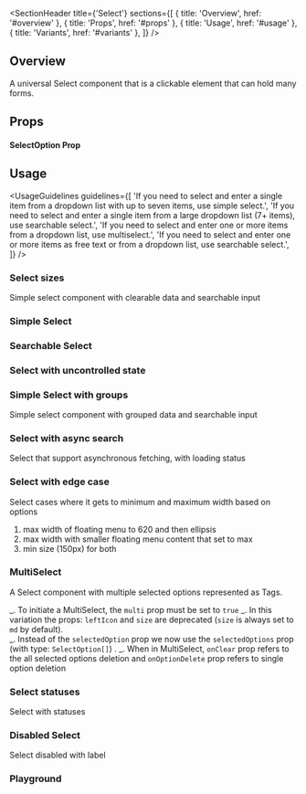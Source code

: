 
<Meta of={SelectStories} />

<SectionHeader
  title={'Select'}
  sections={[
    { title: 'Overview', href: '#overview' },
    { title: 'Props', href: '#props' },
    { title: 'Usage', href: '#usage' },
    { title: 'Variants', href: '#variants' },
  ]}
/>

## Overview

A universal Select component that is a clickable element that can hold many forms.

## Props

<ArgTypes of={Select} />

#### SelectOption Prop

<ArgTypes of={SelectOptionDummyStory} />

## Usage

<UsageGuidelines
  guidelines={[
    'If you need to select and enter a single item from a dropdown list with up to seven items, use simple select.',
    'If you need to select and enter a single item from a large dropdown list (7+ items), use searchable select.',
    'If you need to select and enter one or more items from a dropdown list, use multiselect.',
    'If you need to select and enter one or more items as free text or from a dropdown list, use searchable select.',
  ]}
/>

<SubsectionHeader title="Variants" />

### Select sizes

Simple select component with clearable data and searchable input

<Canvas of={SelectStories.SelectSizes} />

### Simple Select

<Canvas of={SelectStories.SimpleSelect} />

### Searchable Select

<Canvas of={SelectStories.SearchableSelect} />

### Select with uncontrolled state

<Canvas of={SelectStories.SelectWithUncontrolledState} />

### Simple Select with groups

Simple select component with grouped data and searchable input

<Canvas of={SelectStories.SimpleSelectWithGroups} />

### Select with async search

Select that support asynchronous fetching, with loading status

<Canvas of={SelectStories.SelectWithAsyncSearch} />

### Select with edge case

Select cases where it gets to minimum and maximum width based on options <br />

1. max width of floating menu to 620 and then ellipsis <br />
2. max width with smaller floating menu content that set to max
3. min size (150px) for both

<Canvas of={SelectStories.SelectWithEdgeCase} />

### MultiSelect

A Select component with multiple selected options represented as Tags. <br/>

_. To initiate a MultiSelect, the `multi` prop must be set to `true`
_. In this variation the props: `leftIcon` and `size` are deprecated (`size` is always set to `md` by default). <br/>
_. Instead of the `selectedOption` prop we now use the `selectedOptions` prop (with type: `SelectOption[]`) .
_. When in MultiSelect, `onClear` prop refers to the all selected options deletion and `onOptionDelete` prop refers to single option deletion

<Canvas of={SelectStories.MultiSelect} />

### Select statuses

Select with statuses

<Canvas of={SelectStories.SelectStatuses} />

### Disabled Select

Select disabled with label

<Canvas of={SelectStories.DisabledSelect} />

### Playground

<Canvas of={SelectStories.Playground} />
